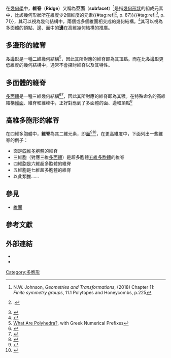 {{refimprove|time=2013-04-14T22:34:32+00:00}}
在[[幾何學|幾何學]]中，'''維脊'''（'''Ridge'''）又稱為'''亞面'''（'''subfacet'''）<ref>N.W. Johnson, ''Geometries and Transformations'', (2018) {{ISBN|978-1-107-10340-5}} Chapter 11: ''Finite symmetry groups'', 11.1 Polytopes and Honeycombs, p.225</ref>是指[[幾何形狀|幾何形狀]]的組成元素中，比該幾何形狀所在維度少2個維度的元素{{#tag:ref|{{harvtxt|Matoušek|2002}}<ref name="m">{{citation|title=Lectures in Discrete Geometry|url=https://books.google.com/books?id=0N5RVe5lKQUC&pg=PA86|at=5.3 Faces of a Convex Polytope|volume=212|series=[[Graduate_Texts_in_Mathematics|Graduate Texts in Mathematics]]|publisher=Springer|year=2002|authorlink=Jiří Matoušek (mathematician)|first=Jiří|last=Matoušek|accessdate=2019-09-16|archive-date=2019-06-10|archive-url=https://web.archive.org/web/20190610095148/https://books.google.com/books?id=0N5RVe5lKQUC&pg=PA86|dead-url=no}}.</ref>, p. 87}}{{#tag:ref|{{harvtxt|Ziegler|1995}}<ref name="z">{{citation|first=Günter M.|last=Ziegler|authorlink=Günter M. Ziegler|title=Lectures on Polytopes|at=Definition 2.1|url=https://books.google.com/books?id=xd25TXSSUcgC&pg=PA51|volume=152|series=Graduate Texts in Mathematics|publisher=Springer|year=1995|accessdate=2019-09-16|archive-date=2019-06-12|archive-url=https://web.archive.org/web/20190612031449/https://books.google.com/books?id=xd25TXSSUcgC&pg=PA51|dead-url=no}}</ref>, p. 71}}，其可以視為幾何結構中，兩個或多個維面相交成的幾何結構。<ref>{{PolyCell |urlname=glossary.html#Ridge |title=Glossary for hyperspace: Ridge}}</ref>其可以視為多面體的頂點、邊、面中的'''邊'''在高維幾何結構的推廣。

== 多邊形的維脊 ==
[[多邊形|多邊形]]是一種[[二維|二維]]幾何結構<ref>[https://web.archive.org/web/20050212114016/http://members.aol.com/Polycell/what.html What Are Polyhedra?], with Greek Numerical Prefixes</ref>，因此其所對應的維脊即為其[[頂點_(幾何)|頂點]]。而在比[[多邊形|多邊形]]更低維度的幾何結構中，通常不會探討維脊以及其特性。

== 多面體的維脊 ==
[[多面體|多面體]]是一種三維幾何結構<ref>{{citation|title=Solid Geometry|first=Joseph P.|last=McCormack|publisher=D. Appleton-Century Company|year=1931|page=416}}</ref><ref>{{citation|title=Computational Geometry: Algorithms and Applications|last1=de Berg|first1=M.|last2=van Kreveld|first2=M.|last3=Overmars|first3=M.|author3-link=Mark Overmars|last4=Schwarzkopf|first4=O.|author4-link=Otfried Cheong|edition=2nd|publisher=Springer|year=2000|page=64}}</ref>，因此其所對應的維脊即為其稜。在特殊命名的高維結構[[維面|維面]]、維脊和維峰中，正好對應到了多面體的面、邊和頂點<ref name="g">{{citation|title=Convex Polytopes|first=Branko|last=Grünbaum|authorlink=Branko Grünbaum|page=17|url=https://books.google.com/books?id=ISHO86XJ1CsC&pg=PA17|volume=221|edition=2nd|series=Graduate Texts in Mathematics|publisher=Springer|year=2003|accessdate=2019-09-16|archive-date=2013-10-31|archive-url=https://web.archive.org/web/20131031083447/http://books.google.com/books?id=ISHO86XJ1CsC&pg=PA17|dead-url=no}}</ref>

== 高維多胞形的維脊 ==
在四維多胞體中，'''維脊'''為其二維元素，即[[面_(幾何)|面]]<ref>{{Cite book | last = Vialar | first = T. | title = Complex and Chaotic Nonlinear Dynamics: Advances in Economics and Finance | publisher = Springer | year = 2009 | page = 674 | url = https://books.google.com/books?id=uf20taaf-VgC&pg=PA674&dq=polychoron#v=onepage&q=polychoron&f=false | isbn = 978-3-540-85977-2 | access-date = 2019-09-16 | archive-date = 2020-11-28 | archive-url = https://web.archive.org/web/20201128174937/https://books.google.com/books?id=uf20taaf-VgC&pg=PA674&dq=polychoron#v=onepage&q=polychoron&f=false | dead-url = no }}</ref><ref>{{Cite book
 | last = Capecchi | first = V. |author2=Contucci, P. |author3=Buscema, M. |author4=D'Amore, B. | title = Applications of Mathematics in Models, Artificial Neural Networks and Arts
 | publisher = Springer | year = 2010 | page = 598 | url = https://books.google.com/books?id=oNy5MxGXLEwC&pg=PA598&dq=polychoron#v=onepage&q=polychoron&f=false | doi = 10.1007/978-90-481-8581-8 | isbn = 978-90-481-8580-1}}</ref>，在更高維度中，下面列出一些維脊的例子：
*面是[[四維凸正多胞體|四維多胞體]]的維脊
*三維胞（對應三維[[多面體|多面體]]）是超多胞體[[五維多胞體|五維多胞體]]的維脊
*四維胞是六維超多胞體的維脊
*五維胞是七維超多胞體的維脊
*以此類推……

== 參見 ==
*[[維面|維面]]

== 參考文獻 ==
{{reflist|2}}

== 外部連結 ==
*{{mathworld |urlname=Ridge |title=Ridge}}
*{{PolyCell |urlname=glossary.html#Ridge | title=Glossary for hyperspace: Ridge}}
{{幾何形狀}}
[[Category:多胞形|Category:多胞形]]